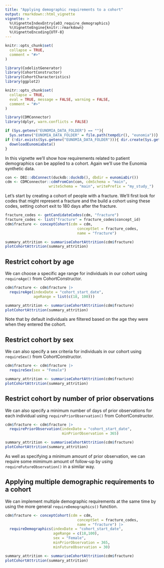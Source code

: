 ---
title: "Applying demographic requirements to a cohort"
output: rmarkdown::html_vignette
vignette: >
  %\VignetteIndexEntry{a03_require_demographics}
  %\VignetteEngine{knitr::rmarkdown}
  %\VignetteEncoding{UTF-8}
---

```{r, include = FALSE}
knitr::opts_chunk$set(
  collapse = TRUE,
  comment = "#>"
)
```

```{r}
library(CodelistGenerator)
library(CohortConstructor)
library(CohortCharacteristics)
library(ggplot2)
```

```{r, include = FALSE}
knitr::opts_chunk$set(
  collapse = TRUE,
  eval = TRUE, message = FALSE, warning = FALSE,
  comment = "#>"
)

library(CDMConnector)
library(dplyr, warn.conflicts = FALSE)

if (Sys.getenv("EUNOMIA_DATA_FOLDER") == ""){
  Sys.setenv("EUNOMIA_DATA_FOLDER" = file.path(tempdir(), "eunomia"))}
if (!dir.exists(Sys.getenv("EUNOMIA_DATA_FOLDER"))){ dir.create(Sys.getenv("EUNOMIA_DATA_FOLDER"))
  downloadEunomiaData()  
}
```

In this vignette we'll show how requirements related to patient demographics can be applied to a cohort. Again we'll use the Eunomia synthetic data.

```{r}
con <- DBI::dbConnect(duckdb::duckdb(), dbdir = eunomiaDir())
cdm <- CDMConnector::cdmFromCon(con, cdmSchema = "main", 
                    writeSchema = "main", writePrefix = "my_study_")
```

Let's start by creating a cohort of people with a fracture. We'll first look for codes that might represent a fracture and the build a cohort using these codes, setting cohort exit to 180 days after the fracture.

```{r}
fracture_codes <- getCandidateCodes(cdm, "fracture")
fracture_codes <- list("fracture" = fracture_codes$concept_id)
cdm$fracture <- conceptCohort(cdm = cdm, 
                                 conceptSet = fracture_codes, 
                                 name = "fracture")

summary_attrition <- summariseCohortAttrition(cdm$fracture)
plotCohortAttrition(summary_attrition)
```

## Restrict cohort by age

We can choose a specific age range for individuals in our cohort using `requireAge()` from CohortConstructor. 

```{r}
cdm$fracture <- cdm$fracture |> 
  requireAge(indexDate = "cohort_start_date",
             ageRange = list(c(18, 100)))

summary_attrition <- summariseCohortAttrition(cdm$fracture)
plotCohortAttrition(summary_attrition)
```

Note that by default individuals are filtered based on the age they were when they entered the cohort.  

## Restrict cohort by sex

We can also specify a sex criteria for individuals in our cohort using `requireSex()` from CohortConstructor. 

```{r}
cdm$fracture <- cdm$fracture |> 
  requireSex(sex = "Female")

summary_attrition <- summariseCohortAttrition(cdm$fracture)
plotCohortAttrition(summary_attrition)
```

## Restrict cohort by number of prior observations

We can also specify a minimum number of days of prior observations for each individual using `requirePriorObservation()` from CohortConstructor. 

```{r}
cdm$fracture <- cdm$fracture |> 
  requirePriorObservation(indexDate = "cohort_start_date",
                          minPriorObservation = 365)

summary_attrition <- summariseCohortAttrition(cdm$fracture)
plotCohortAttrition(summary_attrition)
```

As well as specifying a minimum amount of prior observation, we can require some mimimum amount of follow-up by using `requireFutureObservation()` in a similar way.

## Applying multiple demographic requirements to a cohort

We can implement multiple demographic requirements at the same time by using the more general `requireDemographics()` function.

```{r}
cdm$fracture <- conceptCohort(cdm = cdm, 
                                 conceptSet = fracture_codes, 
                                 name = "fracture") |> 
  requireDemographics(indexDate = "cohort_start_date",
                      ageRange = c(18,100),
                      sex = "Female",
                      minPriorObservation = 365, 
                      minFutureObservation = 30)

summary_attrition <- summariseCohortAttrition(cdm$fracture)
plotCohortAttrition(summary_attrition)
```
